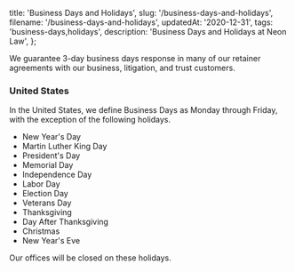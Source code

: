   title: 'Business Days and Holidays',
  slug: '/business-days-and-holidays',
  filename: '/business-days-and-holidays',
  updatedAt: '2020-12-31',
  tags: 'business-days,holidays',
  description: 'Business Days and Holidays at Neon Law',
};

We guarantee 3-day business days response in many of our retainer agreements
with our business, litigation, and trust customers.

### United States

In the United States, we define Business Days as Monday through Friday, with the
exception of the following holidays.

- New Year's Day
- Martin Luther King Day
- President's Day
- Memorial Day
- Independence Day
- Labor Day
- Election Day
- Veterans Day
- Thanksgiving
- Day After Thanksgiving
- Christmas
- New Year's Eve

Our offices will be closed on these holidays.
